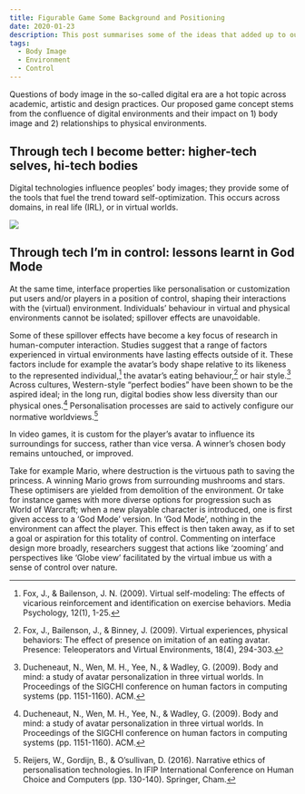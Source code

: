 ```yaml
---
title: Figurable Game Some Background and Positioning
date: 2020-01-23
description: This post summarises some of the ideas that added up to our early curiousity in making this game.
tags:
  - Body Image
  - Environment
  - Control
---
```


Questions of body image in the so-called digital era are a hot topic across academic, artistic and design practices. Our proposed game concept stems from the confluence of digital environments and their impact on 1) body image and 2) relationships to physical environments.

## Through tech I become better: higher-tech selves, hi-tech bodies

Digital technologies influence peoples’ body images; they provide some of the tools that fuel the trend toward self-optimization. This occurs across domains, in real life (IRL), or in virtual worlds.

![](./body_enhanced.jpg)

## Through tech I’m in control: lessons learnt in God Mode

At the same time, interface properties like personalisation or customization put users and/or players in a position of control, shaping their interactions with the (virtual) environment. Individuals’ behaviour in virtual and physical environments cannot be isolated; spillover effects are unavoidable. 

Some of these spillover effects have become a key focus of research in human-computer interaction. Studies suggest that a range of factors experienced in virtual environments have lasting effects outside of it. These factors include for example the avatar’s body shape relative to its likeness to the represented individual,[^1] the avatar’s eating behaviour,[^2] or hair style.[^3] Across cultures, Western-style “perfect bodies” have been shown to be the aspired ideal; in the long run, digital bodies show less diversity than our physical ones.[^3] Personalisation processes are said to actively configure our normative worldviews.[^4] 

In video games, it is custom for the player’s avatar to influence its surroundings for success, rather than vice versa. A winner’s chosen body remains untouched, or improved. 

Take for example Mario, where destruction is the virtuous path to saving the princess. A winning Mario grows from surrounding mushrooms and stars. These optimisers are yielded from demolition of the environment. Or take for instance games with more diverse options for progression such as World of Warcraft; when a new playable character is introduced, one is first given access to a ‘God Mode’ version. In ‘God Mode’, nothing in the environment can affect the player. This effect is then taken away, as if to set a goal or aspiration for this totality of control. Commenting on interface design more broadly, researchers suggest that actions like ‘zooming’ and perspectives like ‘Globe view’ facilitated by the virtual imbue us with a sense of control over nature. 


[^1]: Fox, J., & Bailenson, J. N. (2009). Virtual self-modeling: The effects of vicarious reinforcement and identification on exercise behaviors. Media Psychology, 12(1), 1-25.

[^2]: Fox, J., Bailenson, J., & Binney, J. (2009). Virtual experiences, physical behaviors: The effect of presence on imitation of an eating avatar. Presence: Teleoperators and Virtual Environments, 18(4), 294-303.

[^3]: Ducheneaut, N., Wen, M. H., Yee, N., & Wadley, G. (2009). Body and mind: a study of avatar personalization in three virtual worlds. In Proceedings of the SIGCHI conference on human factors in computing systems (pp. 1151-1160). ACM.

[^4]: Reijers, W., Gordijn, B., & O’sullivan, D. (2016). Narrative ethics of personalisation technologies. In IFIP International Conference on Human Choice and Computers (pp. 130-140). Springer, Cham.
